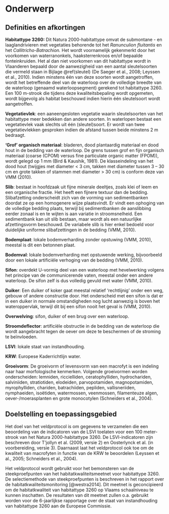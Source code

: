 # Onderwerp

## Definities en afkortingen

**Habitattype 3260:** Dit Natura 2000-habitattype omvat de submontane - en laaglandrivieren met vegetaties behorende tot het *Ranunculion fluitantis* en het *Callitricho-Batrachion.* Het wordt voornamelijk gekenmerkt door het voorkomen van waterranonkels, haaksterrenkroos en/of bepaalde fonteinkruiden.
Het al dan niet voorkomen van dit habitattype wordt in Vlaanderen bepaald door de aanwezigheid van een aantal sleutelsoorten die vermeld staan in Bijlage \@ref(sleutel) (De Saeger et al., 2008; Leyssen et al., 2010).
Indien minstens één van deze soorten wordt aangetroffen, wordt het betreffende deel van de waterloop over de volledige breedte van de waterloop (genaamd waterloopsegment) gerekend tot habitattype 3260.
Een 100 m-strook die tijdens deze kwaliteitsbepaling wordt opgemeten, wordt bijgevolg als habitat beschouwd indien hierin één sleutelsoort wordt aangetroffen.

**Vegetatievlek**: een aaneengesloten vegetatie waarin sleutelsoorten van het habitattype meer bedekken dan andere soorten.
In waterlopen bestaat een vegetatievlek vaak slechts uit één (sleutel)soort.
Er wordt van twee vegetatievlekken gesproken indien de afstand tussen beide minstens 2 m bedraagt.

**'Grof' organisch materiaal**: bladeren, dood plantaardig materiaal en dood hout in de bedding van de waterloop.
De grens tussen grof en fijn organisch materiaal (coarse (CPOM) versus fine particulate organic matter (FPOM)), wordt gelegd op 1 mm (Bird & Kaushik, 1981).
De klasseindeling van het dood hout (twijgjes met diameter \< 3 cm, takken met diameter tussen 3 -- 30 cm en grote takken of stammen met diameter \> 30 cm) is conform deze van VMM (2010).

**Slib**: bestaat in hoofdzaak uit fijne minerale deeltjes, zoals klei of leem en een organische fractie.
Het heeft een fijnere textuur dan de bedding.
Slibafzetting onderscheidt zich van de vorming van sedimentbanken doordat ze op een homogenere wijze plaatsvindt.
Er vindt een ophoging van de volledige bedding plaats, terwijl bij sedimentbanken de aanslibbing eerder zonaal is en te wijten is aan variatie in stroomsnelheid.
Een sedimentbank kan uit slib bestaan, maar wordt als een natuurlijke afzettingsvorm beschouwd.
De variabele slib is hier enkel bedoeld voor duidelijke uniforme slibafzettingen in de bedding (VMM, 2010).

**Bodemplaat**: lokale bodemverharding zonder opstuwing (VMM, 2010), meestal is dit een betonnen plaat.

**Bodemval**: lokale bodemverharding met opstuwende werking, bijvoorbeeld door een lokale artificiële verhoging van de bedding (VMM, 2010).

**Sifon**: overdekt U-vormig deel van een waterloop met hevelwerking volgens het principe van de communicerende vaten, meestal onder een andere waterloop.
De sifon zelf is dus volledig gevuld met water (VMM, 2010).

**Duiker**: Een duiker of koker gaat meestal relatief 'rechtlijnig' onder een weg, gebouw of andere constructie door.
Het onderscheid met een sifon is dat er in een duiker in normale omstandigheden nog lucht aanwezig is boven het wateroppervlak, terwijl dit bij een sifon nooit het geval is (VMM, 2010).

**Overwelving**: sifon, duiker of een brug over een waterloop.

**Stroomdeflector**: artificiële obstructie in de bedding van de waterloop die wordt aangebracht tegen de oever om deze te beschermen of de stroming te beïnvloeden.

**LSVI**: lokale staat van instandhouding.

**KRW**: Europese Kaderrichtlijn water.

**Groeivorm**: De groeivorm of levensvorm van een macrofyt is een indeling naar haar morfologische kenmerken.
Volgende groeivormen worden onderscheiden: lemniden, riccielliden, ceratophylliden, hydrochariden, salviniiden, stratiotiden, elodeiden, parvopotamiden, magnopotamiden, myrophylliden, chariden, batrachiiden, pepliden, vallisneriiden, nymphaeiden, isoëtiden, watermossen, veenmossen, filamenteuze algen, oever-/moerasplanten en grote monocotylen (Schneiders et al., 2004).

## Doelstelling en toepassingsgebied

Het doel van het veldprotocol is om gegevens te verzamelen die een beoordeling van de indicatoren van de LSVI toelaten voor een 100 meter-strook van het Natura 2000-habitattype 3260.
De LSVI-indicatoren zijn beschreven door T'jollyn et al. (2009, versie 2) en Oosterlynck et al. (in voorbereiding, versie 3).
Daarnaast laat het veldprotocol ook toe om de kwaliteit van macrofyten in functie van de KRW te beoordelen (Leyssen et al., 2005; Schneiders et al., 2004).

Het veldprotocol wordt gebruikt voor het bemonsteren van de steekproefpunten van het habitatkwaliteitsmeetnet voor habitattype 3260.
De selectiemethode van steekproefpunten is beschreven in het rapport over de habitatkwaliteitsmonitoring [@westra2014].
Dit meetnet is geconcipieerd om de habitatkwaliteit van habitattype 3260 op Vlaams schaalniveau te kunnen inschatten.
De resultaten van dit meetnet zullen o.a.
gebruikt worden voor de 6-jaarlijkse rapportage over de staat van instandhouding van habitattype 3260 aan de Europese Commissie.
